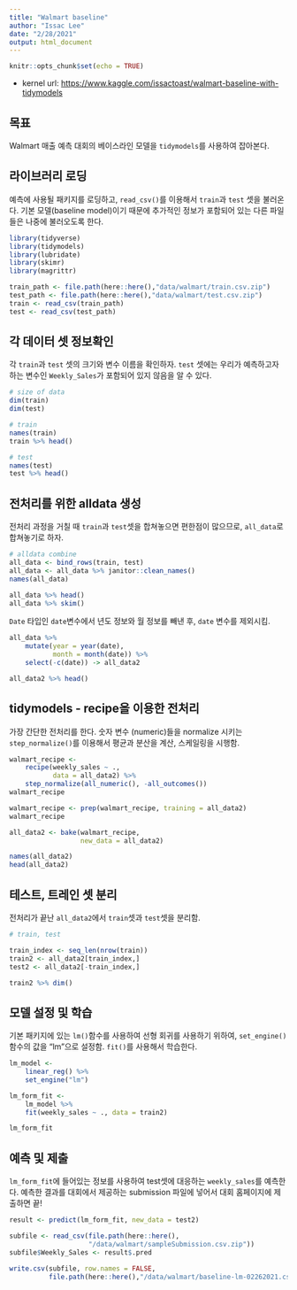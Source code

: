```yaml
---
title: "Walmart baseline"
author: "Issac Lee"
date: "2/28/2021"
output: html_document
---
```


```r
knitr::opts_chunk$set(echo = TRUE)
```

-   kernel url: <https://www.kaggle.com/issactoast/walmart-baseline-with-tidymodels>

## 목표

Walmart 매출 예측 대회의 베이스라인 모델을 `tidymodels`를 사용하여 잡아본다.

## 라이브러리 로딩

예측에 사용될 패키지를 로딩하고, `read_csv()`를 이용해서 `train`과 `test` 셋을 불러온다. 기본 모델(baseline model)이기 때문에 추가적인 정보가 포함되어 있는 다른 파일들은 나중에 불러오도록 한다.

```r
library(tidyverse)
library(tidymodels)
library(lubridate)
library(skimr)
library(magrittr)

train_path <- file.path(here::here(),"data/walmart/train.csv.zip")
test_path <- file.path(here::here(),"data/walmart/test.csv.zip")
train <- read_csv(train_path)
test <- read_csv(test_path)
```

## 각 데이터 셋 정보확인

각 `train`과 `test` 셋의 크기와 변수 이름을 확인하자. `test` 셋에는 우리가 예측하고자 하는 변수인 `Weekly_Sales`가 포함되어 있지 않음을 알 수 있다.

```r
# size of data
dim(train)
dim(test)

# train
names(train)
train %>% head()

# test
names(test)
test %>% head()
```

## 전처리를 위한 alldata 생성

전처리 과정을 거칠 때 `train`과 `test`셋을 합쳐놓으면 편한점이 많으므로, `all_data`로 합쳐놓기로 하자.

```r
# alldata combine
all_data <- bind_rows(train, test)
all_data <- all_data %>% janitor::clean_names()
names(all_data)

all_data %>% head()
all_data %>% skim()
```

`Date` 타입인 `date`변수에서 년도 정보와 월 정보를 빼낸 후, `date` 변수를 제외시킴.

```r
all_data %>% 
    mutate(year = year(date),
           month = month(date)) %>% 
    select(-c(date)) -> all_data2

all_data2 %>% head()
```

## tidymodels - recipe을 이용한 전처리

가장 간단한 전처리를 한다. 숫자 변수 (numeric)들을 normalize 시키는 `step_normalize()`를 이용해서 평균과 분산을 계산, 스케일링을 시행함.

```r
walmart_recipe <- 
    recipe(weekly_sales ~ .,
           data = all_data2) %>% 
    step_normalize(all_numeric(), -all_outcomes())
walmart_recipe

walmart_recipe <- prep(walmart_recipe, training = all_data2)
walmart_recipe

all_data2 <- bake(walmart_recipe, 
                  new_data = all_data2)

names(all_data2)
head(all_data2)
```

## 테스트, 트레인 셋 분리

전처리가 끝난 `all_data2`에서 `train`셋과 `test`셋을 분리함.

```r
# train, test

train_index <- seq_len(nrow(train))
train2 <- all_data2[train_index,]
test2 <- all_data2[-train_index,]

train2 %>% dim()
```

## 모델 설정 및 학습

기본 패키지에 있는 `lm()`함수를 사용하여 선형 회귀를 사용하기 위하여, `set_engine()` 함수의 값을 "lm"으로 설정함. `fit()`를 사용해서 학습한다.

```r
lm_model <- 
    linear_reg() %>% 
    set_engine("lm")

lm_form_fit <- 
    lm_model %>% 
    fit(weekly_sales ~ ., data = train2)

lm_form_fit
```

## 예측 및 제출

`lm_form_fit`에 들어있는 정보를 사용하여 test셋에 대응하는 `weekly_sales`를 예측한다. 예측한 결과를 대회에서 제공하는 submission 파일에 넣어서 대회 홈페이지에 제출하면 끝!

```r
result <- predict(lm_form_fit, new_data = test2)

subfile <- read_csv(file.path(here::here(),
                    "/data/walmart/sampleSubmission.csv.zip"))
subfile$Weekly_Sales <- result$.pred

write.csv(subfile, row.names = FALSE,
          file.path(here::here(),"/data/walmart/baseline-lm-02262021.csv"))
```
